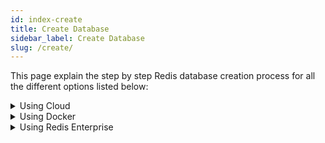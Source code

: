 ```yaml
---
id: index-create
title: Create Database
sidebar_label: Create Database
slug: /create/
---
```



This page explain the step by step Redis database creation process for all the different options listed below:


<details><summary>Using Cloud</summary>

1. You will have to create Redis Cloud account by visiting [link](https://redislabs.com/try-redis-modules-for-free) below. Once you click on “Get Started”, you will receive an email with a link to activate your account and complete your signup process.

[![]({{ '/images/getting_started/recloud.png' | url }})](https://redislabs.com/try-redis-modules-for-free)

2.  Next, you will have to add  Redis Enterprise Cloud Essentials subscription. In the Redis Enterprise Cloud menu, click Subscriptions. At the bottom of the page, click the “+” sign.

![My Image]({{ '/images/getting_started/recloud2.png' | url  }} )

3. For the cloud provider, select Amazon AWS


![My Image]({{ '/images/getting_started/recloud3.png' | url }} )

4. For the region where you want to use the subscription, select ap-south-1. Please note that it’s currently available only in the AWS/Mumbai 


![My Image]({{ '/images/getting_started/recloud5.png' | url }} )

5. In the Redis Enterprise Cloud service levels, select the Redis Cloud Essentials 30MB/1 Database level


![My Image]({{ '/images/getting_started/recloud6.png' | url }} )

6. Click Create. After you create a subscription, you can create a database:


7.  Enter a name for the database of your choice

![My Image]({{ '/images/getting_started/recloud7.png' | url }} )


8. Click "Activate" and wait for few seconds till it gets activated. Once fully activated, you will see the database endpoints as shown below:

![My Image]({{ '/images/getting_started/recloud8.png' | url }} )
</details>

<details>
<summary>Using Docker</summary>

### Pre-requisite

- Ensure that Docker is installed in your system. 
If you're new, refer https://docs.docker.com/docker-for-mac/install/ to install Docker on Mac. 

### Run the container

To pull and start the Redis Enterprise Software Docker container, run this docker run command in the terminal or command-line for your operating system.

Note: On Windows, make sure Docker is configured to run Linux-based containers.

```
docker run -d --cap-add sys_resource --name rp -p 8443:8443 -p 9443:9443 -p 12000:12000 redislabs/redis
```

The Docker container with RS runs on your localhost with port 8443 open for HTTPS connections, 9443 for REST API connections, and port 12000 open for redis client connections. You can publish other ports with -p <host_port>:<container_port>.

### Set up a cluster

In the web browser on the host machine, go to https://localhost:8443 to see the Redis Enterprise Software web console.

![My Image]({{ '/images/getting_started/recloud10.png' | url }} )

- In the Node Configuration settings, enter a cluster FQDN such as cluster.local. Then click Next button.

![My Image]({{ '/images/getting_started/recloud11.png' | url }} )


- Enter your license key, if you have one. If not, click the Next button to use the trial version.

![My Image]({{ '/images/getting_started/recloud12.png' | url }} )

- Enter an email and password for the admin account for the web console.

![My Image]({{ '/images/getting_started/recloud13.png' | url }} )

- These credentials are also used for connections to the REST API.

- Click OK to confirm that you are aware of the replacement of the HTTPS SSL/TLS certificate on the node, and proceed through the browser warning

![My Image]({{ '/images/getting_started/recloud14.png' | url }} )

### Create a database

- Select “redis database” and the “single region” deployment, and click Next.

- Enter a database name such as demodb.

![My Image]({{ '/images/getting_started/recloud16.png' | url }} )

- Click Show advanced options and, in the Endpoint port number, enter 12000 for the port number.If you cannot activate the database because of a memory limitation, make sure that Docker has enough memory allocated in the Advanced section of Docker Settings.

![My Image]({{ '/images/getting_started/recloud18.png' | url }} )

If port 12000 is not available, enter any available port number between 10000 to 19999 and connect to the database with that port number.


The database configuration is shown. When you see a green check mark, the database is activated and ready for you to use.

![My Image]({{ '/images/getting_started/recloud20.png' | url }} )

You now have a Redis database!
</details>

<details><summary>Using Redis Enterprise
</summary>
## Install Redis Enterprise Software 

You can download the binaries from the [Redis Enterprise Download Center](https://www.redislabs.com/redis-enterprise-software/download-center/software/) and copy the download package to machine with a Linux-based OS. To untar the image:

```
tar vxf <downloaded tar file name>
```

Once the tar command completes, install RS with the install.sh script in the current directory.

```
sudo ./install.sh -y
```

## Setting up a cluster 

In the web browser on the host machine, go to https://localhost:8443 to see the Redis Enterprise Software web console.

Note: Depending on your browser, you may see a certificate error. You can safely continue to the web console.
If you see an error from nginx, try again after a few minutes.
Click Setup to start the node configuration steps.

![My Image]({{ '/images/getting_started/recloud21.png' | url }} )

In the Node Configuration settings, enter a cluster FQDN such as cluster.local. Then click Next button.

Enter your license key, if you have one. If not, click the Next button to use the trial version.

Enter an email and password for the admin account for the web console.

These credentials are also used for connections to the REST API.

Click OK to confirm that you are aware of the replacement of the HTTPS SSL/TLS certificate on the node, and proceed through the browser warning.

## Create a database 

Select “redis database” and the “single region” deployment, and click Next.

Enter a database name such as database1 and click Activate to create your database.

You now have a Redis database!
</details>





